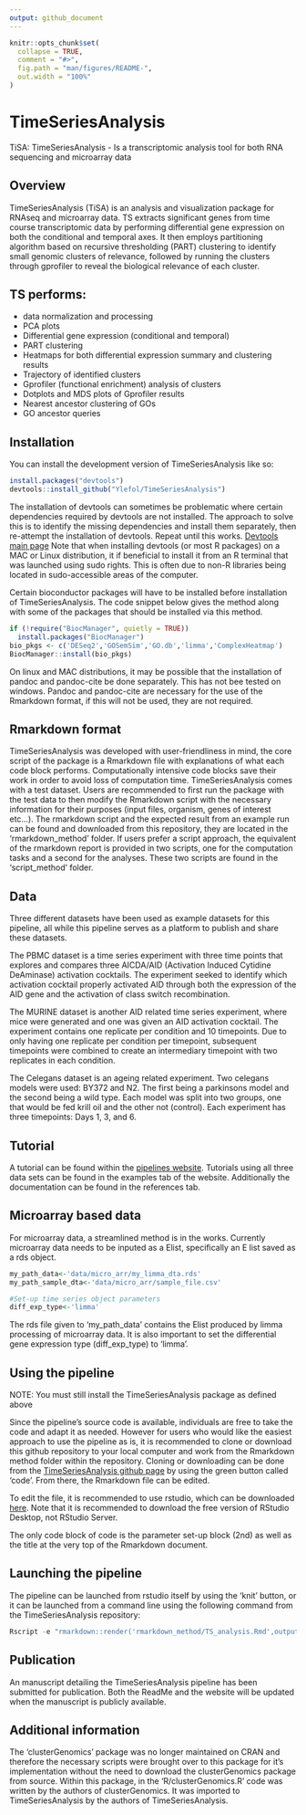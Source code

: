 ```yaml
---
output: github_document
---
```


<!-- README.md is generated from README.Rmd. Please edit that file -->

```r
knitr::opts_chunk$set(
  collapse = TRUE,
  comment = "#>",
  fig.path = "man/figures/README-",
  out.width = "100%"
)
```

# TimeSeriesAnalysis

<!-- badges: start -->
<!-- badges: end -->

TiSA: TimeSeriesAnalysis - Is a transcriptomic analysis tool for both RNA sequencing and microarray data

## Overview

TimeSeriesAnalysis (TiSA) is an analysis and visualization package for RNAseq and
microarray data. TS extracts significant genes from time course
transcriptomic data by performing differential gene expression on both
the conditional and temporal axes. It then employs partitioning
algorithm based on recursive thresholding (PART) clustering to identify
small genomic clusters of relevance, followed by running the clusters
through gprofiler to reveal the biological relevance of each cluster.


## TS performs: 

* data normalization and processing 
* PCA plots 
* Differential gene expression (conditional and temporal) 
* PART clustering 
* Heatmaps for both differential expression summary and clustering results
* Trajectory of identified clusters 
* Gprofiler (functional enrichment) analysis of clusters 
* Dotplots and MDS plots of Gprofiler results 
* Nearest ancestor clustering of GOs 
* GO ancestor queries


## Installation

You can install the development version of TimeSeriesAnalysis like so:

``` r
install.packages("devtools")
devtools::install_github("Ylefol/TimeSeriesAnalysis")
```
The installation of devtools can sometimes be problematic where certain dependencies
required by devtools are not installed. The approach to solve this is to identify
the missing dependencies and install them separately, then re-attempt the installation
of devtools. Repeat until this works.
[Devtools main page](https://www.r-project.org/nosvn/pandoc/devtools.html)
Note that when installing devtools (or most R packages) on a MAC or Linux distribution, it 
if beneficial to install it from an R terminal that was launched using sudo rights. This is
often due to non-R libraries being located in sudo-accessible areas of the computer.

Certain bioconductor packages will have to be installed before
installation of TimeSeriesAnalysis. The code snippet below gives the method along with
some of the packages that should be installed via this method.

``` r
if (!require("BiocManager", quietly = TRUE))
  install.packages("BiocManager")
bio_pkgs <- c('DESeq2','GOSemSim','GO.db','limma','ComplexHeatmap')
BiocManager::install(bio_pkgs)
```

On linux and MAC distributions, it may be possible that the installation of pandoc
and pandoc-cite be done separately. This has not bee tested on windows.
Pandoc and pandoc-cite are necessary for the use of the Rmarkdown format, if this
will not be used, they are not required.

## Rmarkdown format

TimeSeriesAnalysis was developed with user-friendliness in mind, the
core script of the package is a Rmarkdown file with explanations of what
each code block performs. Computationally intensive code blocks save
their work in order to avoid loss of computation time.
TimeSeriesAnalysis comes with a test dataset. Users are recommended to
first run the package with the test data to then modify the Rmarkdown
script with the necessary information for their purposes (input files,
organism, genes of interest etc…). The rmarkdown script and the expected
result from an example run can be found and downloaded from this
repository, they are located in the ‘rmarkdown_method’ folder. If users
prefer a script approach, the equivalent of the rmarkdown report is
provided in two scripts, one for the computation tasks and a second for
the analyses. These two scripts are found in the ‘script_method’ folder.

## Data

Three different datasets have been used as example datasets for this pipeline,
all while this pipeline serves as a platform to publish and share these datasets.

The PBMC dataset is a time series experiment with three time points that explores 
and compares three AICDA/AID (Activation Induced Cytidine DeAminase) activation cocktails.
The experiment seeked to identify which activation cocktail properly activated AID
through both the expression of the AID gene and the activation of class switch recombination.

The MURINE dataset is another AID related time series experiment, where mice were generated and
one was given an AID activation cocktail. The experiment contains one replicate per condition and
10 timepoints. Due to only having one replicate per condition per timepoint, subsequent timepoints
were combined to create an intermediary timepoint with two replicates in each condition.

The Celegans dataset is an ageing related experiment. Two celegans models were used: BY372 and N2.
The first being a parkinsons model and the second being a wild type. Each model was split into
two groups, one that would be fed krill oil and the other not (control). Each experiment
has three timepoints: Days 1, 3, and 6.

## Tutorial

A tutorial can be found within the [pipelines website](https://ylefol.github.io/TimeSeriesAnalysis/). 
Tutorials using all three data sets can be found in the examples tab of the website. Additionally the 
documentation can be found in the references tab.

## Microarray based data

For microarray data, a streamlined method is in the works. Currently microarray data needs to be inputed 
as a Elist, specifically an E list saved as a rds object.
``` r
my_path_data<-'data/micro_arr/my_limma_dta.rds'
my_path_sample_dta<-'data/micro_arr/sample_file.csv'

#Set-up time series object parameters
diff_exp_type<-'limma' 
```
The rds file given to 'my_path_data' contains the Elist produced by limma processing
of microarray data. It is also important to set the differential gene expression type (diff_exp_type)
to 'limma'. 

## Using the pipeline

NOTE: You must still install the TimeSeriesAnalysis package as defined above

Since the pipeline's source code is available, individuals are free to take the code
and adapt it as needed. However for users who would like the easiest approach to use the
pipeline as is, it is recommended to clone or download this github repository to your local computer
and work from the Rmarkdown method folder within the repository.
Cloning or downloading can be done from the [TimeSeriesAnalysis github page](https://github.com/Ylefol/TimeSeriesAnalysis)
by using the green button called 'code'.
From there, the Rmarkdown file can be edited.

To edit the file, it is recommended to use rstudio, which can be downloaded [here](https://www.rstudio.com/products/rstudio/download/).
Note that it is recommended to download the free version of RStudio Desktop, not RStudio Server.

The only code block of code is the parameter set-up block (2nd) as well as the title
at the very top of the Rmarkdown document.

## Launching the pipeline

The pipeline can be launched from rstudio itself by using the 'knit' button, or it can be launched from a command line using the
following command from the TimeSeriesAnalysis repository:
```r
Rscript -e "rmarkdown::render('rmarkdown_method/TS_analysis.Rmd',output_file='TS_analysis.html')"
```

## Publication

An manuscript detailing the TimeSeriesAnalysis pipeline has been submitted for publication. Both the ReadMe and
the website will be updated when the manuscript is publicly available.


## Additional information
The 'clusterGenomics' package was no longer maintained on CRAN and therefore the necessary
scripts were brought over to this package for it's implementation without the need
to download the clusterGenomics package from source.
Within this package, in the 'R/clusterGenomics.R' code was written by the authors of 
clusterGenomics. It was imported to TimeSeriesAnalysis by the authors of
TimeSeriesAnalysis.
